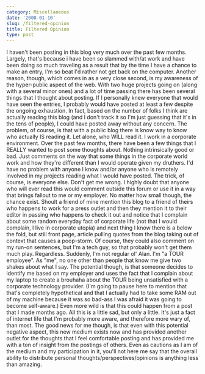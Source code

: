 ```yaml
---
category: Miscellaneous
date: '2008-01-10'
slug: /filtered-opinion
title: Filtered Opinion
type: post
---
```



I haven't been posting in this blog very much over the past few
months. Largely, that's because i have been so slammed with/at work
and have been doing so much traveling as a result that by the time
I have a chance to make an entry, I'm so beat I'd rather not get
back on the computer. Another reason, though, which comes in as a
very close second, is my awareness of the hyper-public aspect of
the web. With two huge projects going on (along with a several
minor ones) and a lot of time passing there has been several things
that I thought about posting. If I personally knew everyone that
would have seen the entries, I probably would have posted at least
a few despite the ongoing exhaustion. In fact, based on the number
of folks I think are actually reading this blog (and I don't track
it so I'm just guessing that it's in the tens of people), I could
have posted away without any concern. The problem, of course, is
that with a public blog there is know way to know who actually IS
reading it. Let alone, who WILL read it. I work in a corporate
environment. Over the past few months, there have been a few things
that I REALLY wanted to post some thoughts about. Nothing
intrinsically good or bad. Just comments on the way that some
things in the corporate world work and how they're different than I
would operate given my druthers. I'd have no problem with anyone I
know and/or anyone who is remotely involved in my projects reading
what I would have posted. The trick, of course, is everyone else.
Don't get me wrong. I highly doubt that anyone who will ever read
this would comment outside this forum or use it in a way that
brings fallout to me or my employer. No matter how small though,
the chance exist. Shoult a friend of mine mention this blog to a
friend of theirs who happens to work for a press outlet and then
they mention it to their editor in passing who happens to check it
out and notice that I complain about some random everyday fact of
corporate life (not that I would complain, I live in corporate
utopia) and next thing I know there is a below the fold, but still
front page, article pulling quotes from the blog taking out of
context that causes a poop-storm. Of course, they could also
comment on my run-on sentences, but I'm a tech guy, so that
probably won't get them much play. Regardless. Suddenly, I'm not
regular ol' Alan. I'm "a TOUR employee". As "me", no one other than
people that know me give two shakes about what I say. The potential
though, is that someone decides to identify me based on my employer
and uses the fact that I complain about my laptop to create a
brouhaha about the TOUR being unsatisfied with a corporate
technology provider. (I'm going to pause here to mention that
that's completely hypothetical and that I actually had to take some
RAM out of my machine because it was so bad-ass I was afraid it was
going to become self-aware.) Even more wild is that this could
happen from a post that I made months ago. All this is a little
sad, but only a little. It's just a fact of internet life that I'm
probably more aware, and therefore more wary of, than most. The
good news for me though, is that even with this potential negative
aspect, this new medium exists now and has provided another outlet
for the thoughts that I feel comfortable posting and has provided
me with a ton of insight from the postings of others. Even as
cautions as I am of the medium and my participation in it, you'll
not here me say that the overall ability to distribute personal
thoughts/perspectives/opinions is anything less than amazing.